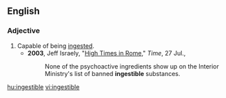 ==English==

===Adjective===
{{en-adj}}

# Capable of being [[ingest]]ed.
#* '''2003''', Jeff Israely, "[http://www.time.com/time/magazine/article/0,9171,471152,00.html High Times in Rome]," ''Time'', 27 Jul.,
#*:None of the psychoactive ingredients show up on the Interior Ministry's list of banned '''ingestible''' substances.

[[hu:ingestible]]
[[vi:ingestible]]
